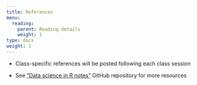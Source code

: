 ```yaml
---
title: References
menu:
  reading:
    parent: Reading details
    weight: 1
type: docs
weight: 1
---
```


- Class-specific references will be posted following each class session

- See ["Data science in R notes"](https://github.com/mdozmorov/R_notes) GitHub repository for more resources



<!--
## Best practices

- [Tips for organizing projects](http://kbroman.org/steps2rr/pages/organize.html), [Organizing data in spreadsheets](http://kbroman.org/dataorg/) by Karl Broman

- [Data Organization in Spreadsheets, common mistakes](http://www.datacarpentry.org/spreadsheet-ecology-lesson/02-common-mistakes/)

- [Software Carpentry reading material on software engineering and scientific computing](http://software-carpentry.org/reading/) 

- [Software development skills for data scientists](http://treycausey.com/software_dev_skills.html) by Trey Causey

- [ProjectTemplate](http://projecttemplate.net/) - an R package for advanced project management, [GitHub](https://github.com/johnmyleswhite/ProjectTemplate)

- Seemann, Torsten. “[Ten Recommendations for Creating Usable Bioinformatics Command Line Software](https://doi.org/10.1186/2047-217X-2-15).” GigaScience 2, no. 1 (December 2013)

- List, Markus, Peter Ebert, and Felipe Albrecht. “[Ten Simple Rules for Developing Usable Software in Computational Biology](https://doi.org/10.1371/journal.pcbi.1005265).” PLoS Computational Biology 13, no. 1 (January 2017)

- Taschuk, Morgan, and Greg Wilson. “[Ten Simple Rules for Making Research Software More Robust](https://doi.org/10.1371/journal.pcbi.1005412).” PLOS Computational Biology 13, no. 4 (April 13, 2017). [GitHub](https://github.com/oicr-gsi/robust-paper) 

- [Code and Data for the Social Sciences: A Practitioner’s Guide](https://web.stanford.edu/~gentzkow/research/CodeAndData.pdf) book by Matthew Gentzkow and Jesse Shapiro, PDF

- Wilson, Greg, D. A. Aruliah, C. Titus Brown, Neil P. Chue Hong, Matt Davis, Richard T. Guy, Steven H. D. Haddock, et al. "[Best Practices for Scientific Computing](http://journals.plos.org/plosbiology/article?id=10.1371/journal.pbio.1001745) ." PLoS Biology 2014

- Noble, William Stafford. “[A Quick Guide to Organizing Computational Biology Projects](https://doi.org/10.1371/journal.pcbi.1000424).” PLoS Computational Biology 5, no. 7 (July 2009) - Computational projects organization, folder structure, command line scripts, version control
-->